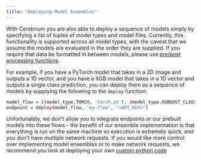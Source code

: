 ```yaml
---
title: "Deploying Model Ensembles"
---
```


With Cerebrium you are also able to deploy a sequence of models simply by
specifying a list of tuples of model types and model files. Currently, this
functionality is supported across all model types, with the caveat that we
assume the models are evaluated in the order they are supplied. If you require
that data be formatted in between models, please use [pre/post processing functions](/cerebrium/advanced-functionality/processing-functions).

For example, if you have a PyTorch model that takes in a 2D image and outputs a 1D vector, and
you have a XGB model that takes in a 1D vector and outputs a single class
prediction, you can deploy them as a sequence of models by supplying the
following to the `deploy` function:

```bash
model_flow = [(model_type.TORCH, 'torch.pt'), (model_type.XGBOOST_CLASSIFIER, 'xgb.json')]
endpoint = deploy(model_flow, 'my-flow', "<API_KEY>")
```

Unfortunately, we don't allow you to integrate endpoints or our prebuilt models into these flows - the benefit of our ensemble
implementation is that everything is run on the same machine so execution is extremely quick, and you don't have multiple network requests.
If you would like more control over implementing model ensembles or to make network requests, we recommend you look at deploying your
own [custom python code](/quickstarts/custom)
